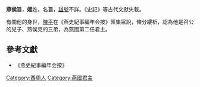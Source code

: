 '''燕侯旨'''，'''姬'''姓，名'''旨'''，[[諡號|諡號]]不詳。《史記》等古代文獻失載。

有關他的身世，[[陳平|陳平]]在《燕史紀事編年会按》匯集眾說，條分縷析，認為他是召公的兒子、燕侯克的三弟，為燕國第二任君主。

==參考文獻==
*《燕史紀事編年会按》

{{中国皇帝|兄 [[燕侯克|燕侯克]]|子 [[燕侯舞|燕侯舞]]|[[燕國|燕國君主]]|前？年—前？年}}
{{燕國君主}}
[[Category:西周人|Category:西周人]]
[[Category:燕國君主|Category:燕國君主]]